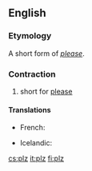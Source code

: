 {{also|PLZ|plž|pĺž}}
==English==

===Etymology===
A short form of ''[[please]]''.

===Contraction===
{{head|en}}

# {{context|slang|lang=en}} short for [[please]]

====Translations====
{{trans-top|short for please}}
* French: {{t+|fr|svp}}
{{trans-mid}}
* Icelandic: {{t|is|plís}}
{{trans-bottom}}

[[cs:plz]]
[[it:plz]]
[[fi:plz]]